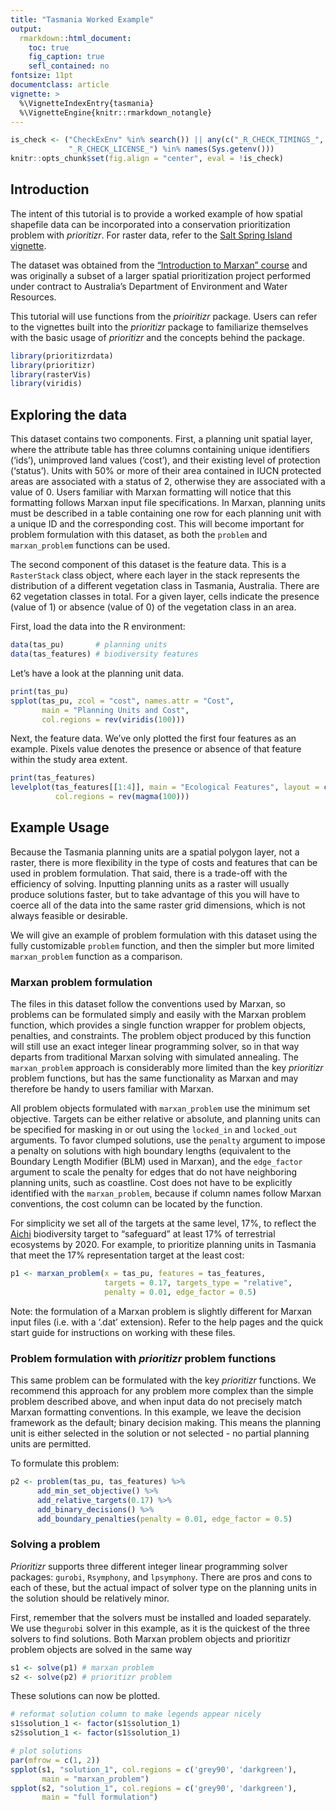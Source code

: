 ```yaml
---
title: "Tasmania Worked Example"
output:
  rmarkdown::html_document:
    toc: true
    fig_caption: true
    sefl_contained: no
fontsize: 11pt
documentclass: article
vignette: >
  %\VignetteIndexEntry{tasmania}
  %\VignetteEngine{knitr::rmarkdown_notangle}
---
```


```r
is_check <- ("CheckExEnv" %in% search()) || any(c("_R_CHECK_TIMINGS_",
             "_R_CHECK_LICENSE_") %in% names(Sys.getenv()))
knitr::opts_chunk$set(fig.align = "center", eval = !is_check)
```

## Introduction

The intent of this tutorial is to provide a worked example of how spatial shapefile data can be incorporated into a conservation prioritization problem with _prioritizr_. For raster data, refer to the [Salt Spring Island vignette](saltspring.html).

The dataset was obtained from the ["Introduction to Marxan" course](http://marxan.net/courses) and was originally a subset of a larger spatial prioritization project performed under contract to Australia's Department of Environment and Water Resources.

This tutorial will use functions from the _prioiritizr_ package. Users can refer to the vignettes built into the _prioritizr_ package to familiarize themselves with the basic usage of _prioritizr_ and the concepts behind the package.

```r
library(prioritizrdata)
library(prioritizr)
library(rasterVis)
library(viridis)
```

## Exploring the data

This dataset contains two components. First, a planning unit spatial layer, where the attribute table has three columns containing unique identifiers ('ids'), unimproved land values ('cost'), and their existing level of protection ('status'). Units with 50% or more of their area contained in IUCN protected areas are associated with a status of 2, otherwise they are associated with a value of 0. Users familiar with Marxan formatting will notice that this formatting follows Marxan input file specifications. In Marxan, planning units must be described in a table containing one row for each planning unit with a unique ID and the corresponding cost. This will become important for problem formulation with this dataset, as both the `problem` and `marxan_problem` functions can be used.

The second component of this dataset is the feature data. This is a `RasterStack` class object, where each layer in the  stack represents the distribution of a different vegetation class in Tasmania, Australia. There are 62 vegetation classes in total. For a given layer, cells indicate the presence (value of 1) or absence (value of 0) of the vegetation class in an area.

First, load the data into the R environment:

```r
data(tas_pu)       # planning units
data(tas_features) # biodiversity features
```

Let's have a look at the planning unit data.

```r
print(tas_pu)
spplot(tas_pu, zcol = "cost", names.attr = "Cost",
       main = "Planning Units and Cost",
       col.regions = rev(viridis(100)))
```

Next, the feature data. We've only plotted the first four features as an example. Pixels value denotes the presence or absence of that feature within the study area extent.

```r
print(tas_features)
levelplot(tas_features[[1:4]], main = "Ecological Features", layout = c(2,2),
          col.regions = rev(magma(100)))
```

## Example Usage

Because the Tasmania planning units are a spatial polygon layer, not a raster, there is more flexibility in the type of costs and features that can be used in problem formulation. That said, there is a trade-off with the efficiency of solving. Inputting planning units as a raster will usually produce solutions faster, but to take advantage of this you will have to coerce all of the data into the same raster grid dimensions, which is not always feasible or desirable.

We will give an example of problem formulation with this dataset using the fully customizable `problem` function, and then the simpler but more limited `marxan_problem` function as a comparison.

### Marxan problem formulation

The files in this dataset follow the conventions used by Marxan, so problems can be formulated simply and easily with the Marxan problem function, which provides a single function wrapper for problem objects, penalties, and constraints. The problem object produced by this function will still use an exact integer linear programming solver, so in that way departs from traditional Marxan solving with simulated annealing. The `marxan_problem` approach is considerably more limited than the key _prioritizr_ problem functions, but has the same functionality as Marxan and may therefore be handy to users familiar with Marxan.

All problem objects formulated with `marxan_problem` use the minimum set objective. Targets can be either relative or absolute, and planning units can be specified for masking in or out using the `locked_in` and `locked_out` arguments. To favor clumped solutions, use the `penalty` argument to impose a penalty on solutions with high boundary lengths (equivalent to the Boundary Length Modifier (BLM) used in Marxan), and the `edge_factor` argument to scale the penalty for edges that do not have neighboring planning units, such as coastline. Cost does not have to be explicitly identified with the `marxan_problem`, because if column names follow Marxan conventions, the cost column can be located by the function.

For simplicity we set all of the targets at the same level, 17%, to reflect the [Aichi](https://www.cbd.int/sp/targets/) biodiversity target to "safeguard" at least 17% of terrestrial ecosystems by 2020. For example, to prioritize planning units in Tasmania that meet the 17% representation target at the least cost:

```r
p1 <- marxan_problem(x = tas_pu, features = tas_features,
                     targets = 0.17, targets_type = "relative",
                     penalty = 0.01, edge_factor = 0.5)
```

Note: the formulation of a Marxan problem is slightly different for Marxan input files (i.e. with a '.dat' extension). Refer to the help pages and the quick start guide for instructions on working with these files.

### Problem formulation with _prioritizr_ problem functions

This same problem can be formulated with the key _prioritizr_ functions. We recommend this approach for any problem more complex than the simple problem described above, and when input data do not precisely match Marxan formatting conventions. In this example, we leave the decision framework as the default; binary decision making. This means the planning unit is either selected in the solution or not selected - no partial planning units are permitted.

To formulate this problem:

```r
p2 <- problem(tas_pu, tas_features) %>%
      add_min_set_objective() %>%
      add_relative_targets(0.17) %>%
      add_binary_decisions() %>%
      add_boundary_penalties(penalty = 0.01, edge_factor = 0.5)
```

### Solving a problem

_Prioritizr_ supports three different integer linear programming solver packages: `gurobi`, `Rsymphony`, and `lpsymphony`. There are pros and cons to each of these, but the actual impact of solver type on the planning units in the solution should be relatively minor.

First, remember that the solvers must be installed and loaded separately. We use the`gurobi` solver in this example, as it is the quickest of the three solvers to find solutions. Both Marxan problem objects and prioritizr problem objects are solved in the same way

```r
s1 <- solve(p1) # marxan problem
s2 <- solve(p2) # prioritizr problem
```

These solutions can now be plotted.

```r
# reformat solution column to make legends appear nicely
s1$solution_1 <- factor(s1$solution_1)
s2$solution_1 <- factor(s1$solution_1)

# plot solutions
par(mfrow = c(1, 2))
spplot(s1, "solution_1", col.regions = c('grey90', 'darkgreen'),
       main = "marxan_problem")
spplot(s2, "solution_1", col.regions = c('grey90', 'darkgreen'),
       main = "full formulation")
```
